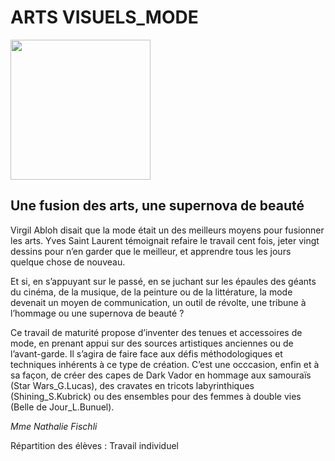 # ARTS VISUELS_MODE

::: {.center data-latex=""}
![](images/arts-visuels-mode.jpeg){height=16em}
:::

## Une fusion des arts, une supernova de beauté {-}

Virgil Abloh disait que la mode était un des meilleurs moyens pour
fusionner les arts. Yves Saint Laurent témoignait refaire le travail
cent fois, jeter vingt dessins pour n'en garder que le meilleur, et
apprendre tous les jours quelque chose de nouveau.

Et si, en s'appuyant sur le passé, en se juchant sur les épaules des
géants du cinéma, de la musique, de la peinture ou de la littérature, la
mode devenait un moyen de communication, un outil de révolte, une
tribune à l'hommage ou une supernova de beauté&nbsp;? 

Ce travail de maturité propose d'inventer des tenues et accessoires de
mode, en prenant appui sur des sources artistiques anciennes ou de
l'avant-garde. Il s'agira de faire face aux défis méthodologiques et
techniques inhérents à ce type de création. C'est une occcasion, enfin
et à sa façon, de créer des capes de Dark Vador en hommage aux samouraïs
(Star Wars_G.Lucas), des cravates en tricots labyrinthiques
(Shining_S.Kubrick) ou des ensembles pour des femmes à double vies
(Belle de Jour_L.Bunuel).  

::: {.signature data-latex=""}
_Mme Nathalie Fischli_  
:::
Répartition des élèves : Travail individuel